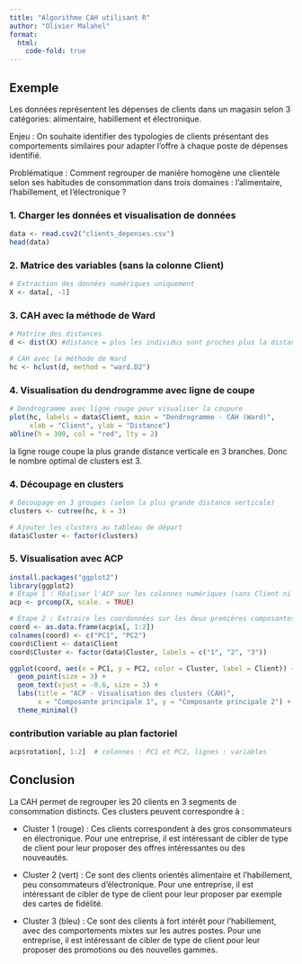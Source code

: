 ```yaml
---
title: "Algorithme CAH utilisant R"
author: "Olivier Malahel"
format: 
  html:
    code-fold: true
---
```


## Exemple 

Les données représentent les dépenses de clients dans un magasin selon 3 catégories: alimentaire, habillement et électronique. 

Enjeu : On souhaite identifier des typologies de clients présentant des comportements similaires pour adapter l’offre à chaque poste de dépenses identifié.

Problématique : Comment regrouper de manière homogène une clientèle selon ses habitudes de consommation dans trois domaines : l’alimentaire, l’habillement, et l’électronique ?

### 1. Charger les données et visualisation de données 

```R

data <- read.csv2("clients_depenses.csv")
head(data)
```

### 2. Matrice des variables (sans la colonne Client)

```R
# Extraction des données numériques uniquement
X <- data[, -1]
```

### 3. CAH avec la méthode de Ward
```R
# Matrice des distances
d <- dist(X) #distance = plus les individus sont proches plus la distance est faible

# CAH avec la méthode de Ward
hc <- hclust(d, method = "ward.D2")
```

### 4.  Visualisation du dendrogramme avec ligne de coupe

```R
# Dendrogramme avec ligne rouge pour visualiser la coupure
plot(hc, labels = data$Client, main = "Dendrogramme - CAH (Ward)",
     xlab = "Client", ylab = "Distance")
abline(h = 300, col = "red", lty = 2) 
```

la ligne rouge coupe la plus grande distance verticale en 3 branches. Donc le nombre optimal de clusters est 3. 

### 4. Découpage en clusters 

```R
# Découpage en 3 groupes (selon la plus grande distance verticale)
clusters <- cutree(hc, k = 3)

# Ajouter les clusters au tableau de départ
data$Cluster <- factor(clusters)
```

### 5. Visualisation avec ACP 

```R
install.packages("ggplot2")
library(ggplot2)
# Étape 1 : Réaliser l'ACP sur les colonnes numériques (sans Client ni Cluster)
acp <- prcomp(X, scale. = TRUE)

# Étape 2 : Extraire les coordonnées sur les deux premières composantes
coord <- as.data.frame(acp$x[, 1:2])
colnames(coord) <- c("PC1", "PC2")
coord$Client <- data$Client
coord$Cluster <- factor(data$Cluster, labels = c("1", "2", "3"))

ggplot(coord, aes(x = PC1, y = PC2, color = Cluster, label = Client)) +
  geom_point(size = 3) +
  geom_text(vjust = -0.6, size = 3) +
  labs(title = "ACP - Visualisation des clusters (CAH)",
       x = "Composante principale 1", y = "Composante principale 2") +
  theme_minimal()
```

### contribution variable au plan factoriel

```R
acp$rotation[, 1:2]  # colonnes : PC1 et PC2, lignes : variables
```
## Conclusion 

La CAH permet de regrouper les 20 clients en 3 segments de consommation distincts. Ces clusters peuvent correspondre à :

- Cluster 1 (rouge) : Ces clients correspondent à des gros consommateurs en électronique. Pour une entreprise, il est intéressant de cibler de type de client pour leur proposer des offres intéressantes ou des nouveautés. 

- Cluster 2 (vert) : Ce sont des clients orientés alimentaire et l'habillement, peu consommateurs d'électronique. Pour une entreprise, il est intéressant de cibler de type de client pour leur proposer par exemple des cartes de fidélité. 

- Cluster 3 (bleu) :  Ce sont des clients à fort intérêt pour l’habillement, avec des comportements mixtes sur les autres postes. Pour une entreprise, il est intéressant de cibler de type de client pour leur proposer des promotions ou des nouvelles gammes. 


